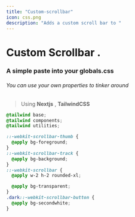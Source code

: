 ```yaml
---
title: "Custom-scrollbar"
icon: css.png
description: "Adds a custom scroll bar to "
---
```


# Custom Scrollbar .

### A simple paste into your globals.css

###### You can use your own properties to tinker around

> Using **Nextjs** , **TailwindCSS**

```css
@tailwind base;
@tailwind components;
@tailwind utilities;

::-webkit-scrollbar-thumb {
  @apply bg-foreground;
}
::-webkit-scrollbar-track {
  @apply bg-background;
}
::-webkit-scrollbar {
  @apply w-2 h-2 rounded-xl;

  @apply bg-transparent;
}
.dark::-webkit-scrollbar-button {
  @apply bg-secondwhite;
}
```
